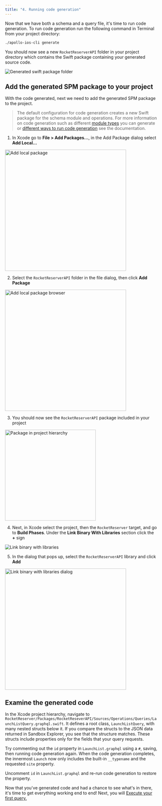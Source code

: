 ```yaml
---
title: "4. Running code generation"
---
```


Now that we have both a schema and a query file, it's time to run code generation. To run code generation run the following command in Terminal from your project directory:

```bash
./apollo-ios-cli generate
```

You should now see a new `RocketReserverAPI` folder in your project directory which contains the Swift package containing your generated source code.

<img src="images/generated_swift_package_folder.png" class="screenshot" alt="Generated swift package folder"/>

## Add the generated SPM package to your project

With the code generated, next we need to add the generated SPM package to the project.

> The default configuration for code generation creates a new Swift package for the schema module and operations. For more information on code generation such as different [module types](https://www.apollographql.com/docs/ios/code-generation/codegen-configuration#module-type) you can generate or [different ways to run code generation](https://www.apollographql.com/docs/ios/code-generation/run-codegen-in-swift-code) see the documentation.

1. In Xcode go to **File > Add Packages...**, in the Add Package dialog select **Add Local...**

<img src="images/add_local_package.png" class="screenshot" alt="Add local package" height="400"/>

2. Select the `RocketReserverAPI` folder in the file dialog, then click **Add Package**

<img src="images/add_local_package_browser.png" class="screenshot" alt="Add local package browser" height="400"/>

3. You should now see the `RocketReserverAPI` package included in your project

<img src="images/package_in_project_hierarchy.png" class="screenshot" alt="Package in project hierarchy" height="300"/>

4. Next, in Xcode select the project, then the `RocketReserver` target, and go to **Build Phases**. Under the **Link Binary With Libraries** section click the **+** sign

<img src="images/link_binary_with_libraries.png" class="screenshot" alt="Link binary with libraries"/>

5. In the dialog that pops up, select the `RocketReserverAPI` library and click **Add**

<img src="images/link_binary_with_libraries_dialog.png" class="screenshot" alt="Link binary with libraries dialog" height="400"/>

## Examine the generated code

In the Xcode project hierarchy, navigate to `RocketReserver/Packages/RocketReseverAPI/Sources/Operations/Queries/LaunchListQuery.graphql.swift`. It defines a root class, `LaunchListQuery`, with many nested structs below it. If you compare the structs to the JSON data returned in Sandbox Explorer, you see that the structure matches. These structs include properties only for the fields that your query requests.

Try commenting out the `id` property in `LaunchList.graphql` using a `#`, saving, then running code generation again. When the code generation completes, the innermost `Launch` now only includes the built-in `__typename` and the requested `site` property.

Uncomment `id` in `LaunchList.graphql` and re-run code generation to restore the property.

Now that you've generated code and had a chance to see what's in there, it's time to get everything working end to end! Next, you will [Execute your first query.](tutorial-execute-first-query)